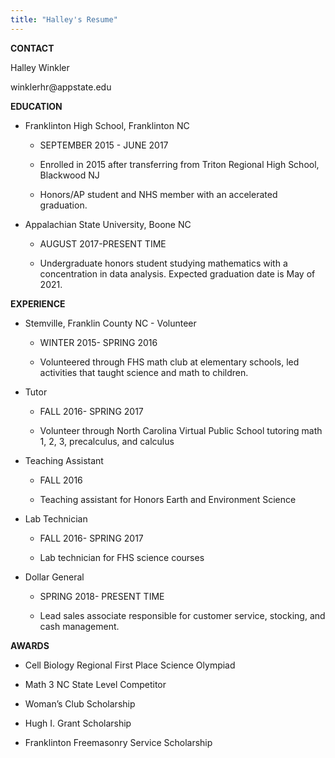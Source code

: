 ```yaml
---
title: "Halley's Resume"
---
```

**CONTACT**

Halley Winkler

winklerhr@appstate.edu

**EDUCATION**


* Franklinton High School, Franklinton NC

    + SEPTEMBER 2015 - JUNE 2017

    + Enrolled in 2015 after transferring from Triton Regional High School, Blackwood NJ

    + Honors/AP student and NHS member with an accelerated graduation.


* Appalachian State University, Boone NC

    + AUGUST 2017-PRESENT TIME

    + Undergraduate honors student studying mathematics with a concentration in data analysis. 
Expected graduation date is May of 2021. 



**EXPERIENCE**


* Stemville, Franklin County NC - Volunteer

    + WINTER 2015- SPRING 2016

    + Volunteered through FHS math club at elementary schools, led activities that taught science and math to children.


* Tutor

    + FALL 2016- SPRING 2017

    + Volunteer through North Carolina Virtual Public School tutoring math 1, 2, 3, precalculus, and calculus


* Teaching Assistant

    + FALL 2016

    + Teaching assistant for Honors Earth and Environment Science


* Lab Technician

    + FALL 2016- SPRING 2017

    + Lab technician for FHS science courses


* Dollar General

    + SPRING 2018- PRESENT TIME

    + Lead sales associate responsible for customer service, stocking, and cash management. 


**AWARDS**


* Cell Biology Regional First Place Science Olympiad


* Math 3 NC State Level Competitor 


* Woman's Club Scholarship


* Hugh I. Grant Scholarship


* Franklinton Freemasonry Service Scholarship
